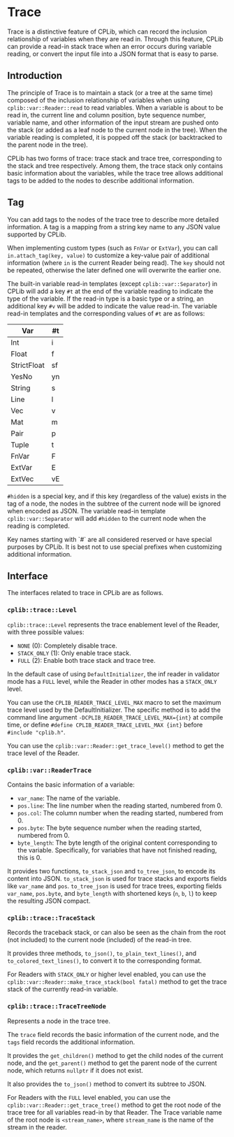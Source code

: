 
# Trace

Trace is a distinctive feature of CPLib, which can record the inclusion relationship of variables when they are read in. Through this feature, CPLib can provide a read-in stack trace when an error occurs during variable reading, or convert the input file into a JSON format that is easy to parse.

## Introduction

The principle of Trace is to maintain a stack (or a tree at the same time) composed of the inclusion relationship of variables when using `cplib::var::Reader::read` to read variables. When a variable is about to be read in, the current line and column position, byte sequence number, variable name, and other information of the input stream are pushed onto the stack (or added as a leaf node to the current node in the tree). When the variable reading is completed, it is popped off the stack (or backtracked to the parent node in the tree).

CPLib has two forms of trace: trace stack and trace tree, corresponding to the stack and tree respectively. Among them, the trace stack only contains basic information about the variables, while the trace tree allows additional tags to be added to the nodes to describe additional information.

## Tag

You can add tags to the nodes of the trace tree to describe more detailed information. A tag is a mapping from a string key name to any JSON value supported by CPLib.

When implementing custom types (such as `FnVar` or `ExtVar`), you can call `in.attach_tag(key, value)` to customize a key-value pair of additional information (where `in` is the current Reader being read). The `key` should not be repeated, otherwise the later defined one will overwrite the earlier one.

The built-in variable read-in templates (except `cplib::var::Separator`) in CPLib will add a key `#t` at the end of the variable reading to indicate the type of the variable. If the read-in type is a basic type or a string, an additional key `#v` will be added to indicate the value read-in. The variable read-in templates and the corresponding values of `#t` are as follows:

| Var         | #t  |
| ----------- | --- |
| Int         | i   |
| Float       | f   |
| StrictFloat | sf  |
| YesNo       | yn  |
| String      | s   |
| Line        | l   |
| Vec         | v   |
| Mat         | m   |
| Pair        | p   |
| Tuple       | t   |
| FnVar       | F   |
| ExtVar      | E   |
| ExtVec      | vE  |

`#hidden` is a special key, and if this key (regardless of the value) exists in the tag of a node, the nodes in the subtree of the current node will be ignored when encoded as JSON. The variable read-in template `cplib::var::Separator` will add `#hidden` to the current node when the reading is completed.

<Callout type="warning">
  Key names starting with `#` are all considered reserved or have special purposes by CPLib. It is best not to use special prefixes when customizing additional information.
</Callout>

## Interface

The interfaces related to trace in CPLib are as follows.

### `cplib::trace::Level`

`cplib::trace::Level` represents the trace enablement level of the Reader, with three possible values:

- `NONE` (0): Completely disable trace.
- `STACK_ONLY` (1): Only enable trace stack.
- `FULL` (2): Enable both trace stack and trace tree.

In the default case of using `DefaultInitializer`, the inf reader in validator mode has a `FULL` level, while the Reader in other modes has a `STACK_ONLY` level.

You can use the `CPLIB_READER_TRACE_LEVEL_MAX` macro to set the maximum trace level used by the DefaultInitializer. The specific method is to add the command line argument `-DCPLIB_READER_TRACE_LEVEL_MAX={int}` at compile time, or define `#define CPLIB_READER_TRACE_LEVEL_MAX {int}` before `#include "cplib.h"`.

You can use the `cplib::var::Reader::get_trace_level()` method to get the trace level of the Reader.

### `cplib::var::ReaderTrace`

Contains the basic information of a variable:

- `var_name`: The name of the variable.
- `pos.line`: The line number when the reading started, numbered from 0.
- `pos.col`: The column number when the reading started, numbered from 0.
- `pos.byte`: The byte sequence number when the reading started, numbered from 0.
- `byte_length`: The byte length of the original content corresponding to the variable. Specifically, for variables that have not finished reading, this is 0.

It provides two functions, `to_stack_json` and `to_tree_json`, to encode its content into JSON. `to_stack_json` is used for trace stacks and exports fields like `var_name` and `pos`. `to_tree_json` is used for trace trees, exporting fields `var_name`, `pos.byte`, and `byte_length` with shortened keys (`n`, `b`, `l`) to keep the resulting JSON compact.

### `cplib::trace::TraceStack`

Records the traceback stack, or can also be seen as the chain from the root (not included) to the current node (included) of the read-in tree.

It provides three methods, `to_json()`, `to_plain_text_lines()`, and `to_colored_text_lines()`, to convert it to the corresponding format.

For Readers with `STACK_ONLY` or higher level enabled, you can use the `cplib::var::Reader::make_trace_stack(bool fatal)` method to get the trace stack of the currently read-in variable.

### `cplib::trace::TraceTreeNode`

Represents a node in the trace tree.

The `trace` field records the basic information of the current node, and the `tags` field records the additional information.

It provides the `get_children()` method to get the child nodes of the current node, and the `get_parent()` method to get the parent node of the current node, which returns `nullptr` if it does not exist.

It also provides the `to_json()` method to convert its subtree to JSON.

For Readers with the `FULL` level enabled, you can use the `cplib::var::Reader::get_trace_tree()` method to get the root node of the trace tree for all variables read-in by that Reader. The Trace variable name of the root node is `<stream_name>`, where `stream_name` is the name of the stream in the reader.
